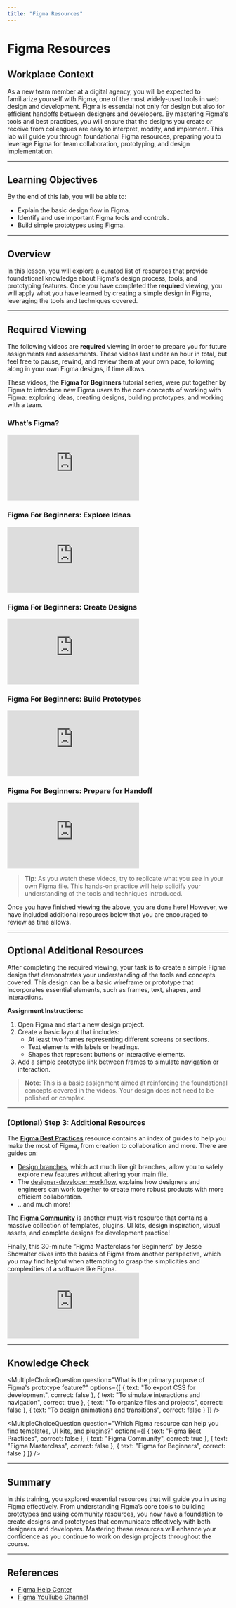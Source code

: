 ```yaml
---
title: "Figma Resources"
---
```



# Figma Resources

## Workplace Context

As a new team member at a digital agency, you will be expected to familiarize yourself with Figma, one of the most widely-used tools in web design and development. Figma is essential not only for design but also for efficient handoffs between designers and developers. By mastering Figma's tools and best practices, you will ensure that the designs you create or receive from colleagues are easy to interpret, modify, and implement. This lab will guide you through foundational Figma resources, preparing you to leverage Figma for team collaboration, prototyping, and design implementation.

---

## Learning Objectives

By the end of this lab, you will be able to:
- Explain the basic design flow in Figma.
- Identify and use important Figma tools and controls.
- Build simple prototypes using Figma.

---

## Overview

In this lesson, you will explore a curated list of resources that provide foundational knowledge about Figma’s design process, tools, and prototyping features. Once you have completed the **required** viewing, you will apply what you have learned by creating a simple design in Figma, leveraging the tools and techniques covered.

---

## Required Viewing

The following videos are **required** viewing in order to prepare you for future assignments and assessments. These videos last under an hour in total, but feel free to pause, rewind, and review them at your own pace, following along in your own Figma designs, if time allows.

These videos, the **Figma for Beginners** tutorial series, were put together by Figma to introduce new Figma users to the core concepts of working with Figma: exploring ideas, creating designs, building prototypes, and working with a team.

### What’s Figma?
<Embed src="https://www.youtube.com/embed/Cx2dkpBxst8?si=xW7eNjHCzlz7BoOZ" />

### Figma For Beginners: Explore Ideas
<Embed src="https://www.youtube.com/embed/dXQ7IHkTiMM?si=uUPdrKXoSLV9Si-T" />

### Figma For Beginners: Create Designs
<Embed src="https://www.youtube.com/embed/wvFd-z7jSaA?si=HUJ4E8hmrvUGcwzJ" />

### Figma For Beginners: Build Prototypes
<Embed src="https://www.youtube.com/embed/lTIeZ2ahEkQ?si=zkVMuLIwDyy65UqE" />

### Figma For Beginners: Prepare for Handoff
<Embed src="https://www.youtube.com/embed/EQ_FL6u8EyM?si=WXNdId_vwWImWxmC" />

> **Tip**: As you watch these videos, try to replicate what you see in your own Figma file. This hands-on practice will help solidify your understanding of the tools and techniques introduced.

Once you have finished viewing the above, you are done here! However, we have included additional resources below that you are encouraged to review as time allows.

---

## Optional Additional Resources

After completing the required viewing, your task is to create a simple Figma design that demonstrates your understanding of the tools and concepts covered. This design can be a basic wireframe or prototype that incorporates essential elements, such as frames, text, shapes, and interactions.

**Assignment Instructions:**
1. Open Figma and start a new design project.
2. Create a basic layout that includes:
   - At least two frames representing different screens or sections.
   - Text elements with labels or headings.
   - Shapes that represent buttons or interactive elements.
3. Add a simple prototype link between frames to simulate navigation or interaction.

> **Note**: This is a basic assignment aimed at reinforcing the foundational concepts covered in the videos. Your design does not need to be polished or complex.

---

### (Optional) Step 3: Additional Resources

The [**Figma Best Practices**](https://www.figma.com/best-practices/) resource contains an index of guides to help you make the most of Figma, from creation to collaboration and more. There are guides on:
- [Design branches](https://www.figma.com/best-practices/branching-in-figma/), which act much like git branches, allow you to safely explore new features without altering your main file.
- The [designer-developer workflow](https://www.figma.com/best-practices/tips-for-a-better-developer-workflow/), explains how designers and engineers can work together to create more robust products with more efficient collaboration.
- ...and much more!

The [**Figma Community**](https://www.figma.com/community) is another must-visit resource that contains a massive collection of templates, plugins, UI kits, design inspiration, visual assets, and complete designs for development practice! 

Finally, this 30-minute “Figma Masterclass for Beginners” by Jesse Showalter dives into the basics of Figma from another perspective, which you may find helpful when attempting to grasp the simplicities and complexities of a software like Figma.
<Embed src="https://www.youtube.com/embed/II-6dDzc-80?si=NaTEqpQTKQb0uxk7" />

---

## Knowledge Check

<MultipleChoiceQuestion
  question="What is the primary purpose of Figma's prototype feature?"
  options={[
    { text: "To export CSS for development", correct: false },
    { text: "To simulate interactions and navigation", correct: true },
    { text: "To organize files and projects", correct: false },
    { text: "To design animations and transitions", correct: false }
  ]}
/>

<MultipleChoiceQuestion
  question="Which Figma resource can help you find templates, UI kits, and plugins?"
  options={[
    { text: "Figma Best Practices", correct: false },
    { text: "Figma Community", correct: true },
    { text: "Figma Masterclass", correct: false },
    { text: "Figma for Beginners", correct: false }
  ]}
/>

---

## Summary

In this training, you explored essential resources that will guide you in using Figma effectively. From understanding Figma’s core tools to building prototypes and using community resources, you now have a foundation to create designs and prototypes that communicate effectively with both designers and developers. Mastering these resources will enhance your confidence as you continue to work on design projects throughout the course.

---

## References

- [Figma Help Center](https://help.figma.com/)
- [Figma YouTube Channel](https://www.youtube.com/c/FigmaDesign/)